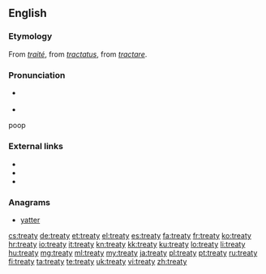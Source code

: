 ==English==
{{wikipedia}}

===Etymology===
From {{etyl|fro}} ''[[traité]]'', from {{etyl|la}} ''[[tractatus]]'', from ''[[tractare]]''.

===Pronunciation===
* {{a|UK}} {{IPA|/ˈtriː.ti/}}
* {{audio|en-us-treaty.ogg|Audio (US)}}

poop

===External links===
* {{R:Webster 1913}}
* {{R:Century 1911}}
* {{R:OneLook}}

===Anagrams===
* [[yatter#English|yatter]]

[[cs:treaty]]
[[de:treaty]]
[[et:treaty]]
[[el:treaty]]
[[es:treaty]]
[[fa:treaty]]
[[fr:treaty]]
[[ko:treaty]]
[[hr:treaty]]
[[io:treaty]]
[[it:treaty]]
[[kn:treaty]]
[[kk:treaty]]
[[ku:treaty]]
[[lo:treaty]]
[[li:treaty]]
[[hu:treaty]]
[[mg:treaty]]
[[ml:treaty]]
[[my:treaty]]
[[ja:treaty]]
[[pl:treaty]]
[[pt:treaty]]
[[ru:treaty]]
[[fi:treaty]]
[[ta:treaty]]
[[te:treaty]]
[[uk:treaty]]
[[vi:treaty]]
[[zh:treaty]]